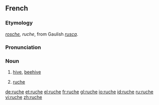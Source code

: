 ==French==
===Etymology===
{{OF.|fr}} ''[[rosche]], ruche'', from Gaulish ''[[rusca]]''.

===Pronunciation===
{{IPA|/ʁyʃ/}}

===Noun===
{{fr-noun|f}}

# [[hive]], [[beehive]]
# {{context|clothing|lang=fr}} [[#English|ruche]]

[[de:ruche]]
[[et:ruche]]
[[el:ruche]]
[[fr:ruche]]
[[gl:ruche]]
[[io:ruche]]
[[id:ruche]]
[[ru:ruche]]
[[vi:ruche]]
[[zh:ruche]]